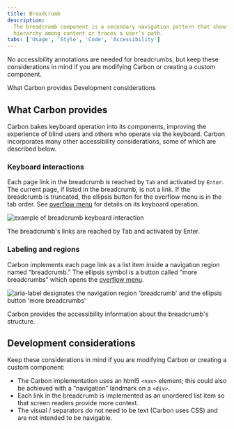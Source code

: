 ```yaml
---
title: Breadcrumb
description:
  The breadcrumb component is a secondary navigation pattern that shows
  hierarchy among content or traces a user’s path.
tabs: ['Usage', 'Style', 'Code', 'Accessibility']
---
```


<PageDescription>

No accessibility annotations are needed for breadcrumbs, but keep these considerations in mind if you are modifying Carbon or creating a custom component.

</PageDescription>

<AnchorLinks>
  <AnchorLink>What Carbon provides</AnchorLink>
  <AnchorLink>Development considerations</AnchorLink>
</AnchorLinks>

## What Carbon provides

Carbon bakes keyboard operation into its components, improving the experience of blind users and others who operate via the keyboard. Carbon incorporates many other accessibility considerations, some of which are described below.

### Keyboard interactions

Each page link in the breadcrumb is reached by `Tab` and activated by `Enter`. The current page, if listed in the breadcrumb, is not a link. If the breadcrumb is truncated, the ellipsis button for the overflow menu is in the tab order. See [overflow menu](https://carbondesignsystem.com/components/overflow-menu/usage/) for details on its keyboard operation.

<Row>
<Column colLg={8}>

![example of breadcrumb keyboard interaction](images/breadcrumb-accessibility-1.png)

<Caption>The breadcrumb's links are reached by Tab and activated by Enter.</Caption>

</Column>
</Row>

### Labeling and regions

Carbon implements each page link as a list item inside a navigation region named “breadcrumb.” The ellipsis symbol is a button called “more breadcrumbs” which opens the [overflow menu](https://carbondesignsystem.com/components/overflow-menu/usage/).

<Row>
<Column colLg={8}>

![aria-label designates the navigation region 'breadcrumb' and the ellipsis button 'more breadcrumbs’](images/breadcrumb-accessibility-2.png)

<Caption>Carbon provides the accessibility information about the breadcrumb's structure.</Caption>

</Column>
</Row>

## Development considerations

Keep these considerations in mind if you are modifying Carbon or creating a custom component:

* The Carbon implementation uses an html5 `<nav>` element; this could also be achieved with a “navigation” landmark on a `<div>`.
* Each link in the breadcrumb is implemented as an unordered list item so that screen readers provide more context.
* The visual / separators do not need to be text (Carbon uses CSS) and are not intended to be navigable.